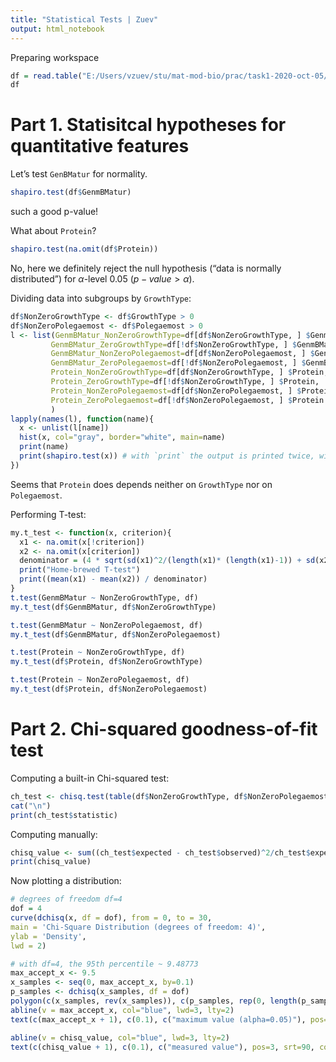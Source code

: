 ```yaml
---
title: "Statistical Tests | Zuev"
output: html_notebook
---
```

Preparing workspace

```r
df = read.table("E:/Users/vzuev/stu/mat-mod-bio/prac/task1-2020-oct-05/test_data1.txt", header=TRUE)
df
```
# Part 1. Statisitcal hypotheses for quantitative features

Let's test `GenBMatur` for normality.
```r
shapiro.test(df$GenmBMatur)
```
such a good p-value!

What about `Protein`?
```r
shapiro.test(na.omit(df$Protein))
```
No, here we definitely reject the null hypothesis ("data is normally distributed") for $\alpha$-level 0.05 ($p-value > \alpha$).

Dividing data into subgroups by `GrowthType`:
```r
df$NonZeroGrowthType <- df$GrowthType > 0
df$NonZeroPolegaemost <- df$Polegaemost > 0
l <- list(GenmBMatur_NonZeroGrowthType=df[df$NonZeroGrowthType, ] $GenmBMatur,
         GenmBMatur_ZeroGrowthType=df[!df$NonZeroGrowthType, ] $GenmBMatur,
         GenmBMatur_NonZeroPolegaemost=df[df$NonZeroPolegaemost, ] $GenmBMatur,
         GenmBMatur_ZeroPolegaemost=df[!df$NonZeroPolegaemost, ] $GenmBMatur,
         Protein_NonZeroGrowthType=df[df$NonZeroGrowthType, ] $Protein,
         Protein_ZeroGrowthType=df[!df$NonZeroGrowthType, ] $Protein,
         Protein_NonZeroPolegaemost=df[df$NonZeroPolegaemost, ] $Protein,
         Protein_ZeroPolegaemost=df[!df$NonZeroPolegaemost, ] $Protein
         )
lapply(names(l), function(name){
  x <- unlist(l[name])
  hist(x, col="gray", border="white", main=name)
  print(name)
  print(shapiro.test(x)) # with `print` the output is printed twice, without - in the wrong place. Don't know how to fix
})
```
Seems that `Protein` does depends neither on `GrowthType` nor on `Polegaemost`.

Performing T-test:
```r
my.t_test <- function(x, criterion){
  x1 <- na.omit(x[!criterion])
  x2 <- na.omit(x[criterion])
  denominator = (4 * sqrt(sd(x1)^2/(length(x1)* (length(x1)-1)) + sd(x2)^2/(length(x2)* (length(x2)-1))))
  print("Home-brewed T-test")
  print((mean(x1) - mean(x2)) / denominator)
}
t.test(GenmBMatur ~ NonZeroGrowthType, df)
my.t_test(df$GenmBMatur, df$NonZeroGrowthType)

t.test(GenmBMatur ~ NonZeroPolegaemost, df)
my.t_test(df$GenmBMatur, df$NonZeroPolegaemost)

t.test(Protein ~ NonZeroGrowthType, df)
my.t_test(df$Protein, df$NonZeroGrowthType)

t.test(Protein ~ NonZeroPolegaemost, df)
my.t_test(df$Protein, df$NonZeroPolegaemost)

```
# Part 2. Chi-squared goodness-of-fit test
Computing a built-in Chi-squared test:
```r
ch_test <- chisq.test(table(df$NonZeroGrowthType, df$NonZeroPolegaemost))
cat("\n")
print(ch_test$statistic)
```
Computing manually:
```r
chisq_value <- sum((ch_test$expected - ch_test$observed)^2/ch_test$expected)
print(chisq_value)
```
Now plotting a distribution:
```r

# degrees of freedom df=4
dof = 4
curve(dchisq(x, df = dof), from = 0, to = 30,
main = 'Chi-Square Distribution (degrees of freedom: 4)',
ylab = 'Density',
lwd = 2)

# with df=4, the 95th percentile ~ 9.48773
max_accept_x <- 9.5
x_samples <- seq(0, max_accept_x, by=0.1)
p_samples <- dchisq(x_samples, df = dof)
polygon(c(x_samples, rev(x_samples)), c(p_samples, rep(0, length(p_samples))), col = adjustcolor('red', alpha=0.3), border = NA)
abline(v = max_accept_x, col="blue", lwd=3, lty=2)
text(c(max_accept_x + 1), c(0.1), c("maximum value (alpha=0.05)"), pos=3,srt = 90, col="red")

abline(v = chisq_value, col="blue", lwd=3, lty=2)
text(c(chisq_value + 1), c(0.1), c("measured value"), pos=3, srt=90, col="red")
```

